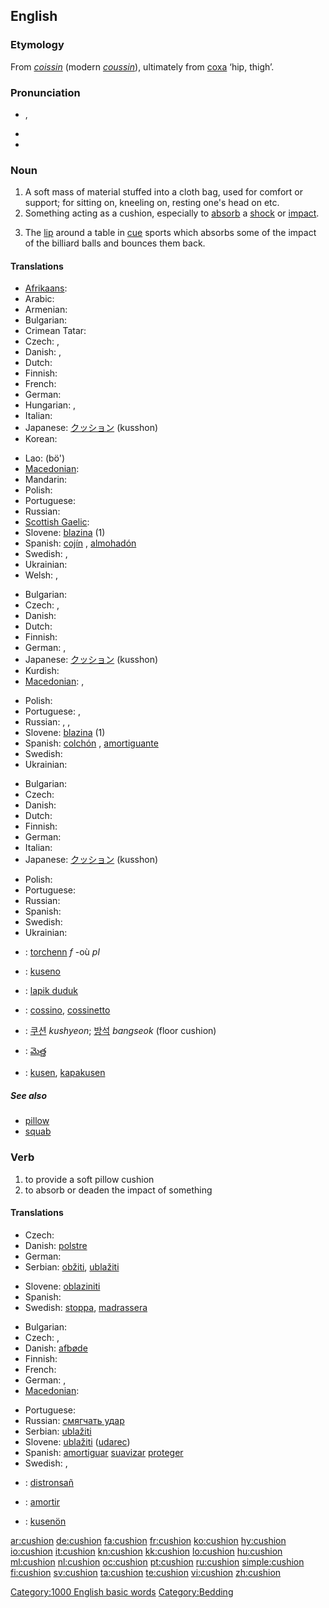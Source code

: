 {{wikipedia}}
==English==

===Etymology===
From {{etyl|fro}} ''[[coissin]]'' (modern ''[[coussin]]''), ultimately from {{etyl|la}} [[coxa]] ‘hip, thigh’.

===Pronunciation===
* {{IPA|/ˈkʊʃən/}}, {{SAMPA|1=/"kUS=@n/}}
* {{audio|en-us-cushion.ogg|Audio (US)}}
* {{rhymes|ʊʃən}}

===Noun===
{{en-noun}}

# A soft mass of material stuffed into a cloth bag, used for comfort or support; for sitting on, kneeling on, resting one's head on etc.
# Something acting as a cushion, especially to [[absorb]] a [[shock]] or [[impact]].
# {{context|sports|billiards|snooker|pool}} The [[lip]] around a table in [[cue]] sports which absorbs some of the impact of the billiard balls and bounces them back.

====Translations====
{{trans-top|soft material in cloth bag}}
* [[Afrikaans]]: {{t|af|kussing|xs=Afrikaans}}
* Arabic: {{t|ar|مخمد}}
* Armenian: {{t-|hy|բարձ|tr=barj}}
* Bulgarian: {{t|bg|възглавница|f|sc=Cyrl}}
* Crimean Tatar: {{t+|crh|minder}} 
* Czech: {{t-|cs|polštářek|m}}, {{t-|cs|poduška|f}}
* Danish: {{t+|da|pude|c}}, {{t-|da|hynde|c}}
* Dutch: {{t+|nl|kussen|n}}
* Finnish: {{t+|fi|tyyny}}
* French: {{t+|fr|coussin|m}}
* German: {{t+|de|Kissen|n}}
* Hungarian: {{t+|hu|párna}}, {{t-|hu|vánkos}}
* Italian: {{t+|it|cuscino|m}}
* Japanese: [[クッション]] (kusshon)
* Korean: {{t|ko|쿠션|tr=kusyeon|sc=Hang}}
{{trans-mid}}
* Lao: {{Laoo|[[ເບາະ]]}} (bö')
* [[Macedonian]]: {{t|mk|перниче|n|tr=pérniče}}
* Mandarin: {{t|cmn|靠垫|tr=kàodiàn|sc=Hani}}
* Polish: {{t+|pl|poduszka|f}}
* Portuguese: {{t+|pt|almofada|f}}
* Russian: {{t+|ru|подушка|f}}
* [[Scottish Gaelic]]: {{t-|gd|pillean|m|xs=Scottish Gaelic}}
* Slovene: [[blazina]] {{f}} (1)
* Spanish: [[cojín]] {{m}}, [[almohadón]] {{m}}
* Swedish: {{t-|sv|dyna|c}}, {{t+|sv|kudde|c}}
* Ukrainian: {{t-|uk|подушка|f|tr=podúška|xs=Ukrainian}}
* Welsh: {{t|cy|clustog|m|xs=Welsh}},  {{t|cy|clustogau|m|p|xs=Welsh}}
{{trans-bottom}}

{{trans-top|absorbent or protective item}}
* Bulgarian: {{t|bg|буфер|m|sc=Cyrl}}
* Czech: {{t+|cs|polštář|m}}, {{t-|cs|nárazník|m}}
* Danish: {{t-|da|bande|c}}
* Dutch: {{t+|nl|kussen|n}}
* Finnish: {{t-|fi|pehmuste}}
* German: {{t+|de|Puffer|n}}, {{t-|de|Polster|n}}
* Japanese: [[クッション]] (kusshon)
* Kurdish: {{t|ku|بالیف|tr=balif|sc=ku-Arab}}
* [[Macedonian]]: {{t|mk|подлога|f|tr=pódloga}},  {{t-|mk|легло|n|tr=léglo}}
{{trans-mid}}
* Polish: {{t+|pl|poduszka|f}}
* Portuguese: {{t+|pt|amortecedor|m}}, {{t+|pt|almofada|f}}
* Russian: {{t|ru|амортизатор|m}}, {{t+|ru|подушка|f}}, {{t+|ru|прокладка|f}}
* Slovene: [[blazina]] {{f}} (1)
* Spanish: [[colchón]] {{m}}, [[amortiguante]] {{m}}
* Swedish: {{t+|sv|kudde|c}}
* Ukrainian: {{t|uk|буфер|m|tr=búfer|xs=Ukrainian}}
{{trans-bottom}}

{{trans-top|in cue sports}}
* Bulgarian: {{t|bg|борд|m|sc=Cyrl}}
* Czech: {{t-|cs|mantinel|m}}
* Danish: {{t-|da|bande|c}}
* Dutch: {{t+|nl|band}}
* Finnish: {{t+|fi|valli}}
* German: {{t+|de|Bande|f}}
* Italian: {{t+|it|sponda|f}}
* Japanese: [[クッション]] (kusshon)
{{trans-mid}}
* Polish: {{t+|pl|banda|f}}
* Portuguese: {{t+|pt|tabela|f}}
* Russian: {{t+|ru|борт|m}}
* Spanish: {{t+|es|banda|f}}
* Swedish: {{t-|sv|vall|c}}
* Ukrainian: {{t+|uk|борт|m|tr=bort|xs=Ukrainian}}
{{trans-bottom}}

{{checktrans-top}}
* {{ttbc|Breton}}: [[torchenn]] ''f'' -où ''pl''
* {{ttbc|Esperanto}}: [[kuseno]]
* {{ttbc|Indonesian}}: [[lapik duduk]]
{{checktrans-mid}}
* {{ttbc|Interlingua}}: [[cossino]], [[cossinetto]]
* {{ttbc|Korean}}: [[쿠션]] ''kushyeon''; [[방석]] ''bangseok'' (floor cushion)
* {{ttbc|Telugu}}: [[మెత్త]]
* {{ttbc|Volapük}}: [[kusen]], [[kapakusen]]
{{checktrans-bottom}}

=====See also=====
* [[pillow]]
* [[squab]]

===Verb===
{{en-verb}}

# to provide a soft pillow cushion
# to absorb or deaden the impact of something

====Translations====
{{trans-top|provide cushion}}
* Czech: {{t-|cs|vypoltářovat}}
* Danish: [[polstre]]
* German: {{t+|de|polstern}}
* Serbian: [[obžiti]], [[ublažiti]]
{{trans-mid}}
* Slovene: [[oblaziniti]]
* Spanish: {{t+|es|amortiguar}}
* Swedish: [[stoppa]], [[madrassera]]
{{trans-bottom}}

{{trans-top|absorb impact}}
* Bulgarian: {{t|bg|омекотявам|tr=omekotyávam}}
* Czech: {{t-|cs|ztlumit}}, {{t-|cs|zmírnit}}
* Danish: [[afbøde]]
* Finnish: {{t-|fi|pehmentää}}
* French: {{t+|fr|amortir}}
* German: {{t+|de|abdämpfen}}, {{t+|de|abfedern}}
* [[Macedonian]]: {{t|mk|ублажува|tr=ublážuva}}
{{trans-mid}}
* Portuguese: {{t+|pt|amortecer}}
* Russian: [[смягчать удар]]
* Serbian: [[ublažiti]]
* Slovene: [[ublažiti]] ([[udarec]])
* Spanish: [[amortiguar]] [[suavizar]] [[proteger]]
* Swedish: {{t+|sv|dämpa}}, {{t+|sv|mildra}}
{{trans-bottom}}

{{checktrans-top}}
* {{ttbc|Breton}}: [[distronsañ]]
* {{ttbc|Interlingua}}: [[amortir]]
* {{ttbc|Volapük}}: [[kusenön]]
{{checktrans-bottom}}

[[Category:1000 English basic words]]
[[Category:Bedding]]

[[ar:cushion]]
[[de:cushion]]
[[fa:cushion]]
[[fr:cushion]]
[[ko:cushion]]
[[hy:cushion]]
[[io:cushion]]
[[it:cushion]]
[[kn:cushion]]
[[kk:cushion]]
[[lo:cushion]]
[[hu:cushion]]
[[ml:cushion]]
[[nl:cushion]]
[[oc:cushion]]
[[pt:cushion]]
[[ru:cushion]]
[[simple:cushion]]
[[fi:cushion]]
[[sv:cushion]]
[[ta:cushion]]
[[te:cushion]]
[[vi:cushion]]
[[zh:cushion]]